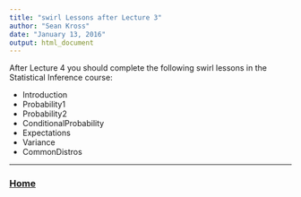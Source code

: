 ```yaml
---
title: "swirl Lessons after Lecture 3"
author: "Sean Kross"
date: "January 13, 2016"
output: html_document
---
```


After Lecture 4 you should complete the following swirl lessons in the
Statistical Inference course:

- Introduction
- Probability1
- Probability2
- ConditionalProbability
- Expectations
- Variance
- CommonDistros

---

### [Home](index.html)